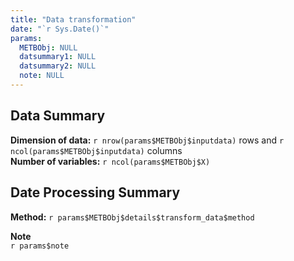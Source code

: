 ```yaml
---
title: "Data transformation"
date: "`r Sys.Date()`"
params:
  METBObj: NULL
  datsummary1: NULL
  datsummary2: NULL
  note: NULL
---
```

Data Summary
---------------
**Dimension of data:** `r nrow(params$METBObj$inputdata)` rows and `r ncol(params$METBObj$inputdata)` columns\
**Number of variables:** `r ncol(params$METBObj$X)`

Date Processing Summary
---------------
**Method:** `r params$METBObj$details$transform_data$method`

**Note**\
`r params$note`
